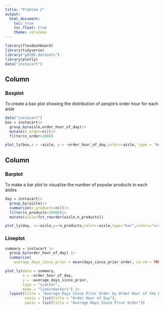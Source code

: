 ```yaml
---
title: "Problem 2"
output: 
  html_document:
    toc: true
    toc_float: true
    theme: cerulean
---
```


```r
library(flexdashboard)
library(tidyverse)
library("p8105.datasets")
library(plotly)
data("instacart")
```


Column {data-width=650}
-----------------------------------------------------------------------

### Boxplot

To create a bax plot showing the distribution of people's order hour for each aisle

```r
data("instacart")
box = instacart|>
  group_by(aisle,order_hour_of_day)|>
  mutate(n_order=n())|>
  filter(n_order>1000)

plot_ly(box,x = ~aisle, y = ~order_hour_of_day,color=~aisle, type = "box",colors="viridis")
```



Column {data-width=350}
-----------------------------------------------------------------------

### Barplot

To make a bar plot to visualize the number of popular products in each aisles 
```r
day = instacart|>
  group_by(aisle)|>
  summarize(n_products=n())|>
  filter(n_products>10000)|>
  mutate(aisle=fct_reorder(aisle,n_products))

plot_ly(day, x=~aisle,y=~n_products,color=~aisle,type="bar",colors="viridis")
```

### Lineplot

```r
summary = instacart |> 
  group_by(order_hour_of_day) |> 
  summarize(
    average_days_since_prior = mean(days_since_prior_order, na.rm = TRUE))

plot_ly(data = summary,
        x = ~order_hour_of_day,
        y = ~average_days_since_prior,
        type = "scatter",
        mode = "lines+markers") |> 
  layout(title = "Average Days Since Prior Order by Order Hour of the Day",
         xaxis = list(title = "Order Hour of Day"),
         yaxis = list(title = "Average Days Since Prior Order"))
```
